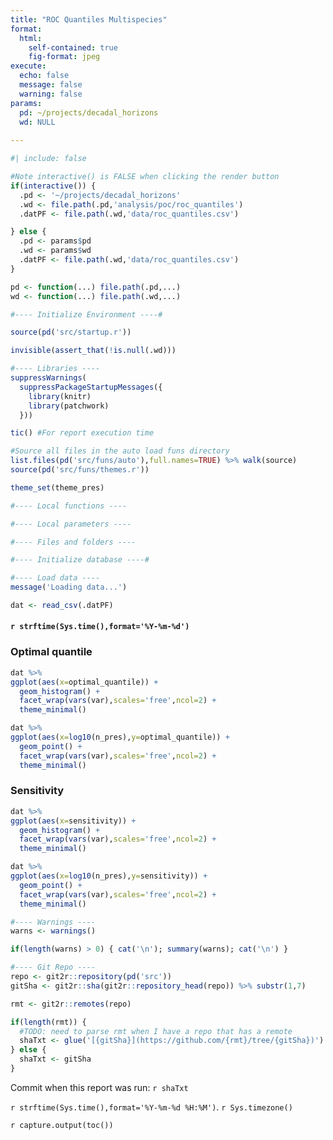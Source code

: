 ```yaml
---
title: "ROC Quantiles Multispecies"
format: 
  html:
    self-contained: true
    fig-format: jpeg
execute: 
  echo: false
  message: false
  warning: false
params:
  pd: ~/projects/decadal_horizons
  wd: NULL
  
---
```


```r
#| include: false

#Note interactive() is FALSE when clicking the render button
if(interactive()) {
  .pd <- '~/projects/decadal_horizons'
  .wd <- file.path(.pd,'analysis/poc/roc_quantiles')
  .datPF <- file.path(.wd,'data/roc_quantiles.csv')

} else {
  .pd <- params$pd
  .wd <- params$wd
  .datPF <- file.path(.wd,'data/roc_quantiles.csv')
}

pd <- function(...) file.path(.pd,...)
wd <- function(...) file.path(.wd,...)

#---- Initialize Environment ----#

source(pd('src/startup.r'))

invisible(assert_that(!is.null(.wd)))

#---- Libraries ----
suppressWarnings(
  suppressPackageStartupMessages({
    library(knitr)
    library(patchwork)
  }))

tic() #For report execution time

#Source all files in the auto load funs directory
list.files(pd('src/funs/auto'),full.names=TRUE) %>% walk(source)
source(pd('src/funs/themes.r'))

theme_set(theme_pres)

#---- Local functions ----

#---- Local parameters ----

#---- Files and folders ----

#---- Initialize database ----#

#---- Load data ----
message('Loading data...')

dat <- read_csv(.datPF)

```

#### `r strftime(Sys.time(),format='%Y-%m-%d')`

### Optimal quantile

```r

dat %>%
ggplot(aes(x=optimal_quantile)) +
  geom_histogram() +
  facet_wrap(vars(var),scales='free',ncol=2) +
  theme_minimal()

```

```r

dat %>%
ggplot(aes(x=log10(n_pres),y=optimal_quantile)) +
  geom_point() +
  facet_wrap(vars(var),scales='free',ncol=2) +
  theme_minimal()

```

### Sensitivity

```r

dat %>%
ggplot(aes(x=sensitivity)) +
  geom_histogram() +
  facet_wrap(vars(var),scales='free',ncol=2) +
  theme_minimal()

```

```r

dat %>%
ggplot(aes(x=log10(n_pres),y=sensitivity)) +
  geom_point() +
  facet_wrap(vars(var),scales='free',ncol=2) +
  theme_minimal()

```

```r

#---- Warnings ----
warns <- warnings()

if(length(warns) > 0) { cat('\n'); summary(warns); cat('\n') }

#---- Git Repo ----
repo <- git2r::repository(pd('src'))
gitSha <- git2r::sha(git2r::repository_head(repo)) %>% substr(1,7)

rmt <- git2r::remotes(repo)

if(length(rmt)) {
  #TODO: need to parse rmt when I have a repo that has a remote
  shaTxt <- glue('[{gitSha}](https://github.com/{rmt}/tree/{gitSha})')
} else {
  shaTxt <- gitSha
}

```

Commit when this report was run: `r shaTxt`

`r strftime(Sys.time(),format='%Y-%m-%d %H:%M')`. `r Sys.timezone()`

`r capture.output(toc())`